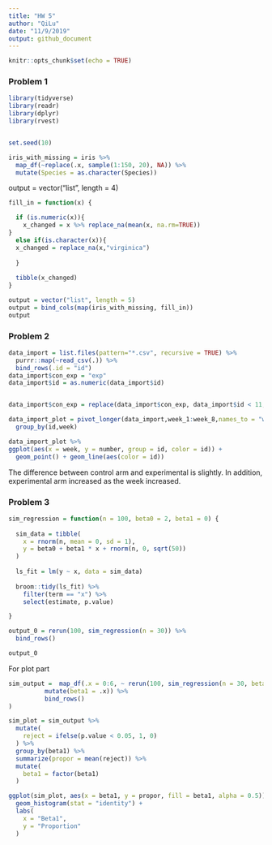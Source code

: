 ```yaml
---
title: "HW 5"
author: "QiLu"
date: "11/9/2019"
output: github_document
---
```


```r
knitr::opts_chunk$set(echo = TRUE)
```
### Problem 1

```r
library(tidyverse)
library(readr)
library(dplyr)
library(rvest)


set.seed(10)

iris_with_missing = iris %>% 
  map_df(~replace(.x, sample(1:150, 20), NA)) %>%
  mutate(Species = as.character(Species))

```

output = vector("list", length = 4)


```r
fill_in = function(x) {

  if (is.numeric(x)){
    x_changed = x %>% replace_na(mean(x, na.rm=TRUE))
}
  else if(is.character(x)){
  x_changed = replace_na(x,"virginica")
 
  }
  
  tibble(x_changed)
}
```




```r
output = vector("list", length = 5)
output = bind_cols(map(iris_with_missing, fill_in))
output

```
 
 
### Problem 2


```r
data_import = list.files(pattern="*.csv", recursive = TRUE) %>% 
  purrr::map(~read_csv(.)) %>% 
  bind_rows(.id = "id")
data_import$con_exp = "exp"
data_import$id = as.numeric(data_import$id)


data_import$con_exp = replace(data_import$con_exp, data_import$id < 11, "con")

data_import_plot = pivot_longer(data_import,week_1:week_8,names_to = "week", values_to = "number") %>% 
  group_by(id,week)

```

```r
data_import_plot %>% 
ggplot(aes(x = week, y = number, group = id, color = id)) +
  geom_point() + geom_line(aes(color = id))
```

The difference between control arm and experimental is slightly. In addition, experimental arm increased as the week increased.
  
  
### Problem 3

```r
sim_regression = function(n = 100, beta0 = 2, beta1 = 0) {
  
  sim_data = tibble(
    x = rnorm(n, mean = 0, sd = 1),
    y = beta0 + beta1 * x + rnorm(n, 0, sqrt(50))
  )
  
  ls_fit = lm(y ~ x, data = sim_data)
  
  broom::tidy(ls_fit) %>%
    filter(term == "x") %>%
    select(estimate, p.value)

}
```

```r
output_0 = rerun(100, sim_regression(n = 30)) %>% 
  bind_rows()

output_0
```


For plot part
```r
sim_output =  map_df(.x = 0:6, ~ rerun(100, sim_regression(n = 30, beta1 = .x) %>% 
          mutate(beta1 = .x)) %>% 
          bind_rows()
)

sim_plot = sim_output %>%
  mutate(
    reject = ifelse(p.value < 0.05, 1, 0)
  ) %>%
  group_by(beta1) %>%
  summarize(propor = mean(reject)) %>%
  mutate(
    beta1 = factor(beta1)
  ) 
```

```r
ggplot(sim_plot, aes(x = beta1, y = propor, fill = beta1, alpha = 0.5)) +
  geom_histogram(stat = "identity") +
  labs(
    x = "Beta1",
    y = "Proportion"
  )
```


